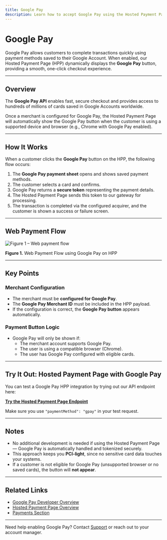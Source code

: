 ```yaml
---
title: Google Pay
description: Learn how to accept Google Pay using the Hosted Payment Page (HPP).
---
```


# Google Pay

Google Pay allows customers to complete transactions quickly using payment methods saved to their Google Account. When enabled, our Hosted Payment Page (HPP) dynamically displays the **Google Pay** button, providing a smooth, one-click checkout experience.

---

## Overview

The **Google Pay API** enables fast, secure checkout and provides access to hundreds of millions of cards saved in Google Accounts worldwide.

Once a merchant is configured for Google Pay, the Hosted Payment Page will automatically show the Google Pay button when the customer is using a supported device and browser (e.g., Chrome with Google Pay enabled).

---

## How It Works

When a customer clicks the **Google Pay** button on the HPP, the following flow occurs:

1. The **Google Pay payment sheet** opens and shows saved payment methods.
2. The customer selects a card and confirms.
3. Google Pay returns a **secure token** representing the payment details.
4. The Hosted Payment Page sends this token to our gateway for processing.
5. The transaction is completed via the configured acquirer, and the customer is shown a success or failure screen.

---

## Web Payment Flow

![Figure 1 – Web payment flow](/assets/googlepay-flow.png)

**Figure 1.** Web Payment Flow using Google Pay on HPP

---

## Key Points

### Merchant Configuration

- The merchant must be **configured for Google Pay**.
- The **Google Pay Merchant ID** must be included in the HPP payload.
- If the configuration is correct, the **Google Pay button** appears automatically.

### Payment Button Logic

- Google Pay will only be shown if:
  - The merchant account supports Google Pay.
  - The user is using a compatible browser (Chrome).
  - The user has Google Pay configured with eligible cards.

---

## Try It Out: Hosted Payment Page with Google Pay

You can test a Google Pay HPP integration by trying out our API endpoint here:

[**Try the Hosted Payment Page Endpoint**](/reference/hosted-payment-page-api#generate-hosted-payment-page)

Make sure you use `"paymentMethod": "gpay"` in your test request.

---

## Notes

- No additional development is needed if using the Hosted Payment Page — Google Pay is automatically handled and tokenized securely.
- This approach keeps you **PCI-light**, since no sensitive card data touches your systems.
- If a customer is not eligible for Google Pay (unsupported browser or no saved cards), the button will **not appear**.

---

## Related Links

- [Google Pay Developer Overview](https://developers.google.com/pay/api/web/overview)
- [Hosted Payment Page Overview](/hosted-payment-page/hosted-payment-page)
- [Payments Section](/payments)

---

Need help enabling Google Pay? Contact [Support](/support/contact-support) or reach out to your account manager.


